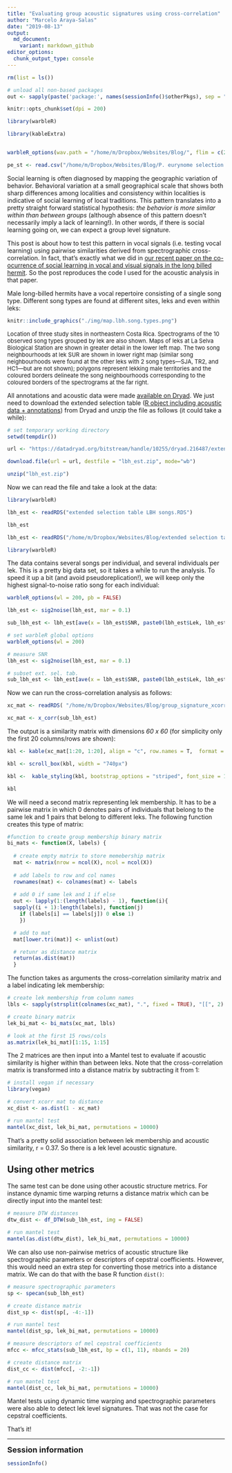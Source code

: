```yaml
---
title: "Evaluating group acoustic signatures using cross-correlation"
author: "Marcelo Araya-Salas"
date: "2019-08-13"
output: 
  md_document:
    variant: markdown_github
editor_options: 
  chunk_output_type: console
---
```


```r

rm(list = ls())

# unload all non-based packages
out <- sapply(paste('package:', names(sessionInfo()$otherPkgs), sep = ""), function(x) try(detach(x, unload = FALSE, character.only = TRUE), silent = T))

knitr::opts_chunk$set(dpi = 200)

library(warbleR)

library(kableExtra)


warbleR_options(wav.path = "/home/m/Dropbox/Websites/Blog/", flim = c(2.5, 14), wl = 200, ovlp = 90, pb = FALSE)

pe_st <- read.csv("/home/m/Dropbox/Websites/Blog/P. eurynome selection table.csv")

```

Social learning is often diagnosed by mapping the geographic variation of behavior. Behavioral variation at a small geographical scale that shows both sharp differences among localities and consistency within localities is indicative of social learning of local traditions. This pattern translates into a pretty straight forward statistical hypothesis: *the behavior is more similar within than between groups* (although absence of this pattern doesn't necessarily imply a lack of learning!). In other words, if there is social learning going on, we can expect a group level signature. 

This post is about how to test this pattern in vocal signals (i.e. testing vocal learning) using pairwise similarities derived from spectrographic cross-correlation. In fact, that's exactly what we did in [our recent paper on the co-ocurrence of social learning in vocal and visual signals in the long billed hermit](https://marceloarayasalas.weebly.com/uploads/2/5/5/2/25524573/araya-salas_smith-vidaurre_et_al_2019.pdf). So the post reproduces the code I used for the acoustic analysis in that paper.

Male long-billed hermits have a vocal repertoire consisting of a single song type. Different song types are found at different sites, leks and even within leks:
```r

knitr::include_graphics("./img/map.lbh.song.types.png")

```
<font size="2">Location of three study sites in northeastern Costa Rica. Spectrograms of the 10 observed song types grouped by lek are also shown. Maps of leks at La Selva Biological Station are shown in greater detail in the lower left map. The two song neighbourhoods at lek SUR are shown in lower right map (similar song neighbourhoods were found at the other leks with 2 song types—SJA, TR2, and HC1—but are not shown); polygons represent lekking male territories and the coloured borders delineate the song neighbourhoods corresponding to the coloured borders of the spectrograms at the far right.</font>

All annotations and acoustic data were made [available on Dryad](https://datadryad.org/resource/doi:10.5061/dryad.gn8qf6q). We just need to download the extended selection table ([R object including acoustic data + annotations](https://marce10.github.io/2018/05/15/Extended_selection_tables.html)) from Dryad and unzip the file as follows (it could take a while): 
```r

# set temporary working directory
setwd(tempdir())

url <- "https://datadryad.org/bitstream/handle/10255/dryad.216487/extended%20selection%20table%20LBH%20songs.zip?sequence=2"

download.file(url = url, destfile = "lbh_est.zip", mode="wb")

unzip("lbh_est.zip")

```

Now we can read the file and take a look at the data:
```r

library(warbleR)

lbh_est <- readRDS("extended selection table LBH songs.RDS")

lbh_est

```

```r

lbh_est <- readRDS("/home/m/Dropbox/Websites/Blog/extended selection table LBH songs.RDS")

library(warbleR)

```


The data contains several songs per individual, and several individuals per lek. This is a pretty big data set, so it takes a while to run the analysis. To speed it up a bit (and avoid pseudoreplication!), we will keep only the highest signal-to-noise ratio song for each individual:
```r

warbleR_options(wl = 200, pb = FALSE)

lbh_est <- sig2noise(lbh_est, mar = 0.1)

sub_lbh_est <- lbh_est[ave(x = lbh_est$SNR, paste0(lbh_est$Lek, lbh_est$Bird.ID), FUN = function(x) rank(x, ties.method = "first")) == 1, ]

```

```r

# set warbleR global options 
warbleR_options(wl = 200)

# measure SNR
lbh_est <- sig2noise(lbh_est, mar = 0.1)

# subset ext. sel. tab.
sub_lbh_est <- lbh_est[ave(x = lbh_est$SNR, paste0(lbh_est$Lek, lbh_est$Bird.ID), FUN = function(x) rank(x, ties.method = "first")) == 1, ]

```


Now we can run the cross-correlation analysis as follows:
```r

xc_mat <- readRDS( "/home/m/Dropbox/Websites/Blog/group_signature_xcorr_mat.RDS")

```

```r

xc_mat <- x_corr(sub_lbh_est)

```

The output is a similarity matrix with dimensions *60 x 60* (for simplicity only the first 20 columns/rows are shown):
```r

kbl <- kable(xc_mat[1:20, 1:20], align = "c", row.names = T,  format = "html")

kbl <- scroll_box(kbl, width = "740px")

kbl <-  kable_styling(kbl, bootstrap_options = "striped", font_size = 12)

kbl

```

We will need a second matrix representing lek membership. It has to be a pairwise matrix in which 0 denotes pairs of individuals that belong to the same lek and 1 pairs that belong to different leks. The following function creates this type of matrix:
```r

#function to create group membership binary matrix
bi_mats <- function(X, labels) {
  
  # create empty matrix to store memebership matrix
  mat <- matrix(nrow = ncol(X), ncol = ncol(X))
 
  # add labels to row and col names
  rownames(mat) <- colnames(mat) <- labels
  
  # add 0 if same lek and 1 if else 
  out <- lapply(1:(length(labels) - 1), function(i){
  sapply((i + 1):length(labels), function(j) 
    if (labels[i] == labels[j]) 0 else 1)  
    })

  # add to mat
  mat[lower.tri(mat)] <- unlist(out)

  # retunr as distance matrix
  return(as.dist(mat))
  }

```

The function takes as arguments the cross-correlation similarity matrix and a label indicating lek membership:
```r

# create lek membership from column names
lbls <- sapply(strsplit(colnames(xc_mat), ".", fixed = TRUE), "[[", 2)

# create binary matrix
lek_bi_mat <- bi_mats(xc_mat, lbls)

# look at the first 15 rows/cols
as.matrix(lek_bi_mat)[1:15, 1:15]
```

The 2 matrices are then input into a Mantel test to evaluate if acoustic similarity is higher within than between leks. Note that the cross-correlation matrix is transformed into a distance matrix by subtracting it from 1:
```r

# install vegan if necessary
library(vegan)

# convert xcorr mat to distance
xc_dist <- as.dist(1 - xc_mat)

# run mantel test
mantel(xc_dist, lek_bi_mat, permutations = 10000)

```

That's a pretty solid association between lek membership and acoustic similarity, r = 0.37. So there is a lek level acoustic signature.

## Using other metrics

The same test can be done using other acoustic structure metrics. For instance dynamic time warping returns a distance matrix which can be directly input into the mantel test: 

```r

# measure DTW distances
dtw_dist <- df_DTW(sub_lbh_est, img = FALSE)

# run mantel test
mantel(as.dist(dtw_dist), lek_bi_mat, permutations = 10000)

```

We can also use non-pairwise metrics of acoustic structure like spectrographic parameters or descriptors of cepstral coefficients. However, this would need an extra step for converting those metrics into a distance matrix. We can do that with the base R function `dist()`:

```r

# measure spectrographic parameters
sp <- specan(sub_lbh_est)

# create distance matrix
dist_sp <- dist(sp[, -4:-1])

# run mantel test
mantel(dist_sp, lek_bi_mat, permutations = 10000)

# measure descriptors of mel cepstral coefficients
mfcc <- mfcc_stats(sub_lbh_est, bp = c(1, 11), nbands = 20)

# create distance matrix
dist_cc <- dist(mfcc[, -2:-1])

# run mantel test
mantel(dist_cc, lek_bi_mat, permutations = 10000)

```

Mantel tests using dynamic time warping and spectrographic parameters were also able to detect lek level signatures. That was not the case for cepstral coefficients. 

That's it!


---


<font size="4"><b>Session information</b></font>

```r

sessionInfo()

```
